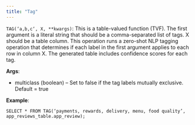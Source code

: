 ```yaml
---
title: "Tag"
---
```


`TAG(‘a,b,c‘, X, **kwargs)`: This is a table-valued function (TVF). The first
argument is a literal string that should be a comma-separated list of tags. X
should be a table column. This operation runs a zero-shot NLP tagging operation
that determines if each label in the first argument applies to each row in
column X. The generated table includes confidence scores for each tag.

**Args**:

- multiclass (boolean) – Set to false if the tag labels mutually exclusive.
  Default = true

**Example**:

```
SELECT * FROM TAG(‘payments, rewards, delivery, menu, food quality’, app_reviews_table.app_review);
```
